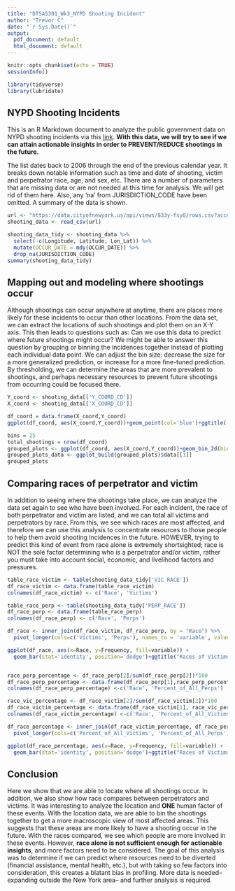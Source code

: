 ```yaml
---
title: "DTSA5301_Wk3_NYPD Shooting Incident"
author: "Trevor C"
date: "`r Sys.Date()`"
output:
  pdf_document: default
  html_document: default
---
```


```r
knitr::opts_chunk$set(echo = TRUE)
sessionInfo()
```

```r
library(tidyverse)
library(lubridate)
```

## NYPD Shooting Incidents

This is an R Markdown document to analyze the public government data on NYPD shooting incidents via this [link]("https://data.cityofnewyork.us/api/views/833y-fsy8/rows.csv?accessType=DOWNLOAD"). **With this data, we will try to see if we can attain actionable insights in order to PREVENT/REDUCE shootings in the future.** 

The list dates back to 2006 through the end of the previous calendar year. It breaks down notable information such as time and date of shooting, victim and perpetrator race, age, and sex, etc. There are a number of parameters that are missing data or are not needed at this time for analysis. We will get rid of them here. Also, any 'na' from JURISDICTION_CODE have been omitted. A summary of the data is shown.


```r
url <- "https://data.cityofnewyork.us/api/views/833y-fsy8/rows.csv?accessType=DOWNLOAD"
shooting_data <- read_csv(url)

shooting_data_tidy <- shooting_data %>%
  select(-c(Longitude, Latitude, Lon_Lat)) %>%
  mutate(OCCUR_DATE = mdy(OCCUR_DATE)) %>%
  drop_na(JURISDICTION_CODE)
summary(shooting_data_tidy)
```

## Mapping out and modeling where shootings occur

Although shootings can occur anywhere at anytime, there are places more likely for these incidents to occur than other locations. From the data set, we can extract the locations of such shootings and plot them on an X-Y axis. This then leads to questions such as: Can we use this data to predict where future shootings might occur? We might be able to answer this question by grouping or binning the incidences together instead of plotting each individual data point. We can adjust the bin size: decrease the size for a more generalized prediction, or increase for a more fine-tuned prediction. By thresholding, we can determine the areas that are more prevalent to shootings, and perhaps necessary resources to prevent future shootings from occurring could be focused there.
```r
Y_coord <- shooting_data[['Y_COORD_CD']]
X_coord <- shooting_data[['X_COORD_CD']]

df_coord = data.frame(X_coord,Y_coord)
ggplot(df_coord, aes(X_coord,Y_coord))+geom_point(col='blue')+ggtitle('Location of Shootings')

bins = 25
total_shootings = nrow(df_coord)
grouped_plots <- ggplot(df_coord, aes(X_coord,Y_coord))+geom_bin_2d(bins = bins)+ggtitle('Likelihood of Next Shootings')+stat_bin2d(breaks=c(-1:total_shootings))
grouped_plots_data <- ggplot_build(grouped_plots)$data[[1]]
grouped_plots
```

## Comparing races of perpetrator and victim 

In addition to seeing where the shootings take place, we can analyze the data set again to see who have been involved. For each incident, the race of both perpetrator and victim are listed, and we can total all victims and perpetrators by race. From this, we see which races are most affected, and therefore we can use this analysis to concentrate resources to those people to help them avoid shooting incidences in the future. HOWEVER, trying to predict this kind of event from race alone is extremely shortsighted; race is NOT the sole factor determining who is a perpetrator and/or victim, rather you must take into account social, economic, and livelihood factors and pressures.

```r
table_race_victim <- table(shooting_data_tidy['VIC_RACE'])
df_race_victim <- data.frame(table_race_victim)
colnames(df_race_victim) <- c('Race', 'Victims')

table_race_perp <- table(shooting_data_tidy['PERP_RACE'])
df_race_perp <- data.frame(table_race_perp)
colnames(df_race_perp) <- c('Race', 'Perps')

df_race <- inner_join(df_race_victim, df_race_perp, by = "Race") %>% 
  pivot_longer(cols=c('Victims', 'Perps'), names_to = 'variable', values_to = 'Frequency')

ggplot(df_race, aes(x=Race, y=Frequency, fill=variable)) +
  geom_bar(stat='identity', position='dodge')+ggtitle("Races of Victims and Perpetrators")+labs(fill="Race")+theme(axis.text.x=element_text(angle=90, vjust=0.5, hjust=1))


race_perp_percentage <- df_race_perp[2]/sum(df_race_perp[2])*100
df_race_perp_percentage <- data.frame(df_race_perp[1],race_perp_percentage)
colnames(df_race_perp_percentage) <-c('Race', 'Percent_of_All_Perps')

race_vic_percentage <- df_race_victim[2]/sum(df_race_victim[2])*100
df_race_victim_percentage <- data.frame(df_race_victim[1], race_vic_percentage)
colnames(df_race_victim_percentage) <-c('Race', 'Percent_of_All_Victims')

df_race_percentage <- inner_join(df_race_victim_percentage, df_race_perp_percentage, by="Race") %>%
  pivot_longer(cols=c('Percent_of_All_Victims', 'Percent_of_All_Perps'), names_to = 'variable', values_to='Frequency')

ggplot(df_race_percentage, aes(x=Race, y=Frequency, fill=variable)) + 
  geom_bar(stat='identity', position='dodge')+ggtitle("Races of Victims and Perpetrators as Percentage")+labs(fill="Race")+theme(axis.text.x=element_text(angle=90, vjust=0.5, hjust=1))

```

## Conclusion

Here we show that we are able to locate where all shootings occur. In addition, we also show how race compares between perpetrators and victims. It was interesting to analyze the location and **ONE** human factor of these events. With the location data, we are able to bin the shootings together to get a more macroscopic view of most affected areas. This suggests that these areas are more likely to have a shooting occur in the future. With the races compared, we see which people are more involved in these events. However, **race alone is not sufficient enough for actionable insights**, and more factors need to be considered. The goal of this analysis was to determine if we can predict where resources need to be diverted (financial assistance, mental health, etc.), but with taking  so few factors into consideration, this creates a blatant bias in profiling. More data is needed--expanding outside the New York area-- and further analysis is required.